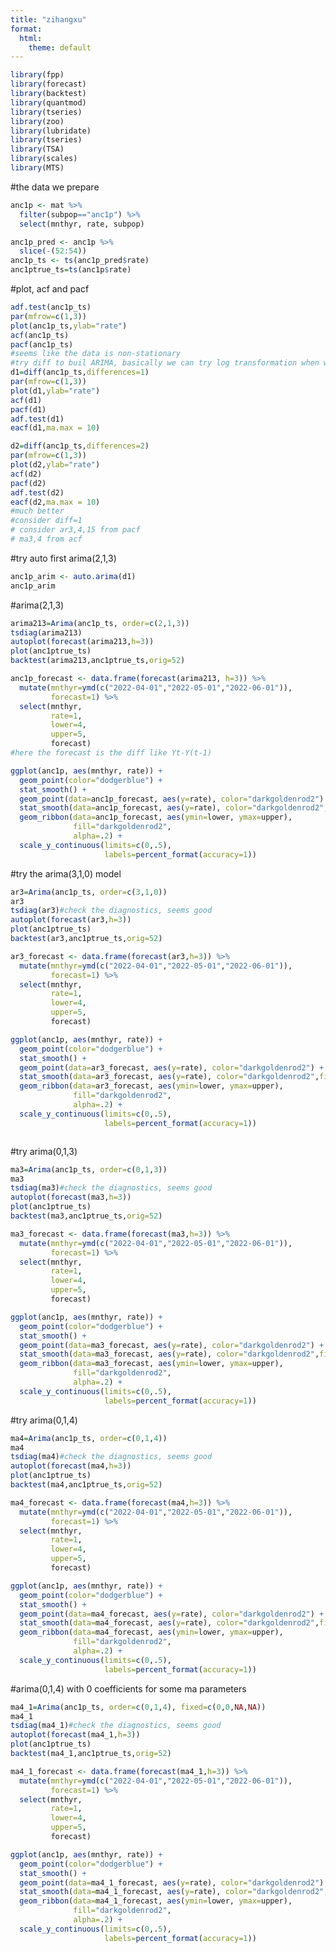 ```yaml
---
title: "zihangxu"
format:
  html:
    theme: default
---
```


```r
library(fpp)
library(forecast)
library(backtest)
library(quantmod)
library(tseries)
library(zoo)
library(lubridate)
library(tseries)
library(TSA)
library(scales)
library(MTS)
```
#the data we prepare
```r
anc1p <- mat %>%
  filter(subpop=="anc1p") %>%
  select(mnthyr, rate, subpop) 

anc1p_pred <- anc1p %>%
  slice(-(52:54))
anc1p_ts <- ts(anc1p_pred$rate)
anc1ptrue_ts=ts(anc1p$rate)
```
#plot, acf and pacf
```r
adf.test(anc1p_ts)
par(mfrow=c(1,3))
plot(anc1p_ts,ylab="rate")
acf(anc1p_ts)
pacf(anc1p_ts)
#seems like the data is non-stationary
#try diff to buil ARIMA, basically we can try log transformation when we have increase trend data
d1=diff(anc1p_ts,differences=1)
par(mfrow=c(1,3))
plot(d1,ylab="rate")
acf(d1)
pacf(d1)
adf.test(d1)
eacf(d1,ma.max = 10)

d2=diff(anc1p_ts,differences=2)
par(mfrow=c(1,3))
plot(d2,ylab="rate")
acf(d2)
pacf(d2)
adf.test(d2)
eacf(d2,ma.max = 10)
#much better
#consider diff=1
# consider ar3,4,15 from pacf
# ma3,4 from acf
```
#try auto first arima(2,1,3)
```r

anc1p_arim <- auto.arima(d1)
anc1p_arim
```
#arima(2,1,3)
```r
arima213=Arima(anc1p_ts, order=c(2,1,3))
tsdiag(arima213)
autoplot(forecast(arima213,h=3))
plot(anc1ptrue_ts)
backtest(arima213,anc1ptrue_ts,orig=52)

anc1p_forecast <- data.frame(forecast(arima213, h=3)) %>%
  mutate(mnthyr=ymd(c("2022-04-01","2022-05-01","2022-06-01")),
         forecast=1) %>%
  select(mnthyr,
         rate=1,
         lower=4,
         upper=5,
         forecast)
#here the forecast is the diff like Yt-Y(t-1)

ggplot(anc1p, aes(mnthyr, rate)) +
  geom_point(color="dodgerblue") +
  stat_smooth() +
  geom_point(data=anc1p_forecast, aes(y=rate), color="darkgoldenrod2") +
  stat_smooth(data=anc1p_forecast, aes(y=rate), color="darkgoldenrod2",fill="darkgoldenrod2") +
  geom_ribbon(data=anc1p_forecast, aes(ymin=lower, ymax=upper),
              fill="darkgoldenrod2",
              alpha=.2) +
  scale_y_continuous(limits=c(0,.5),
                     labels=percent_format(accuracy=1))


```

#try the arima(3,1,0) model
```r
ar3=Arima(anc1p_ts, order=c(3,1,0))
ar3
tsdiag(ar3)#check the diagnostics, seems good
autoplot(forecast(ar3,h=3))
plot(anc1ptrue_ts)
backtest(ar3,anc1ptrue_ts,orig=52)

ar3_forecast <- data.frame(forecast(ar3,h=3)) %>%
  mutate(mnthyr=ymd(c("2022-04-01","2022-05-01","2022-06-01")),
         forecast=1) %>%
  select(mnthyr,
         rate=1,
         lower=4,
         upper=5,
         forecast)

ggplot(anc1p, aes(mnthyr, rate)) +
  geom_point(color="dodgerblue") +
  stat_smooth() +
  geom_point(data=ar3_forecast, aes(y=rate), color="darkgoldenrod2") +
  stat_smooth(data=ar3_forecast, aes(y=rate), color="darkgoldenrod2",fill="darkgoldenrod2") +
  geom_ribbon(data=ar3_forecast, aes(ymin=lower, ymax=upper),
              fill="darkgoldenrod2",
              alpha=.2) +
  scale_y_continuous(limits=c(0,.5),
                     labels=percent_format(accuracy=1))



```
#try arima(0,1,3)
```r
ma3=Arima(anc1p_ts, order=c(0,1,3))
ma3
tsdiag(ma3)#check the diagnostics, seems good
autoplot(forecast(ma3,h=3))
plot(anc1ptrue_ts)
backtest(ma3,anc1ptrue_ts,orig=52)

ma3_forecast <- data.frame(forecast(ma3,h=3)) %>%
  mutate(mnthyr=ymd(c("2022-04-01","2022-05-01","2022-06-01")),
         forecast=1) %>%
  select(mnthyr,
         rate=1,
         lower=4,
         upper=5,
         forecast)

ggplot(anc1p, aes(mnthyr, rate)) +
  geom_point(color="dodgerblue") +
  stat_smooth() +
  geom_point(data=ma3_forecast, aes(y=rate), color="darkgoldenrod2") +
  stat_smooth(data=ma3_forecast, aes(y=rate), color="darkgoldenrod2",fill="darkgoldenrod2") +
  geom_ribbon(data=ma3_forecast, aes(ymin=lower, ymax=upper),
              fill="darkgoldenrod2",
              alpha=.2) +
  scale_y_continuous(limits=c(0,.5),
                     labels=percent_format(accuracy=1))

```
#try arima(0,1,4)

```r
ma4=Arima(anc1p_ts, order=c(0,1,4))
ma4
tsdiag(ma4)#check the diagnostics, seems good
autoplot(forecast(ma4,h=3))
plot(anc1ptrue_ts)
backtest(ma4,anc1ptrue_ts,orig=52)

ma4_forecast <- data.frame(forecast(ma4,h=3)) %>%
  mutate(mnthyr=ymd(c("2022-04-01","2022-05-01","2022-06-01")),
         forecast=1) %>%
  select(mnthyr,
         rate=1,
         lower=4,
         upper=5,
         forecast)

ggplot(anc1p, aes(mnthyr, rate)) +
  geom_point(color="dodgerblue") +
  stat_smooth() +
  geom_point(data=ma4_forecast, aes(y=rate), color="darkgoldenrod2") +
  stat_smooth(data=ma4_forecast, aes(y=rate), color="darkgoldenrod2",fill="darkgoldenrod2") +
  geom_ribbon(data=ma4_forecast, aes(ymin=lower, ymax=upper),
              fill="darkgoldenrod2",
              alpha=.2) +
  scale_y_continuous(limits=c(0,.5),
                     labels=percent_format(accuracy=1))

```
#arima(0,1,4) with 0 coefficients for some ma parameters
```r
ma4_1=Arima(anc1p_ts, order=c(0,1,4), fixed=c(0,0,NA,NA))
ma4_1
tsdiag(ma4_1)#check the diagnostics, seems good
autoplot(forecast(ma4_1,h=3))
plot(anc1ptrue_ts)
backtest(ma4_1,anc1ptrue_ts,orig=52)

ma4_1_forecast <- data.frame(forecast(ma4_1,h=3)) %>%
  mutate(mnthyr=ymd(c("2022-04-01","2022-05-01","2022-06-01")),
         forecast=1) %>%
  select(mnthyr,
         rate=1,
         lower=4,
         upper=5,
         forecast)

ggplot(anc1p, aes(mnthyr, rate)) +
  geom_point(color="dodgerblue") +
  stat_smooth() +
  geom_point(data=ma4_1_forecast, aes(y=rate), color="darkgoldenrod2") +
  stat_smooth(data=ma4_1_forecast, aes(y=rate), color="darkgoldenrod2",fill="darkgoldenrod2") +
  geom_ribbon(data=ma4_1_forecast, aes(ymin=lower, ymax=upper),
              fill="darkgoldenrod2",
              alpha=.2) +
  scale_y_continuous(limits=c(0,.5),
                     labels=percent_format(accuracy=1))

```